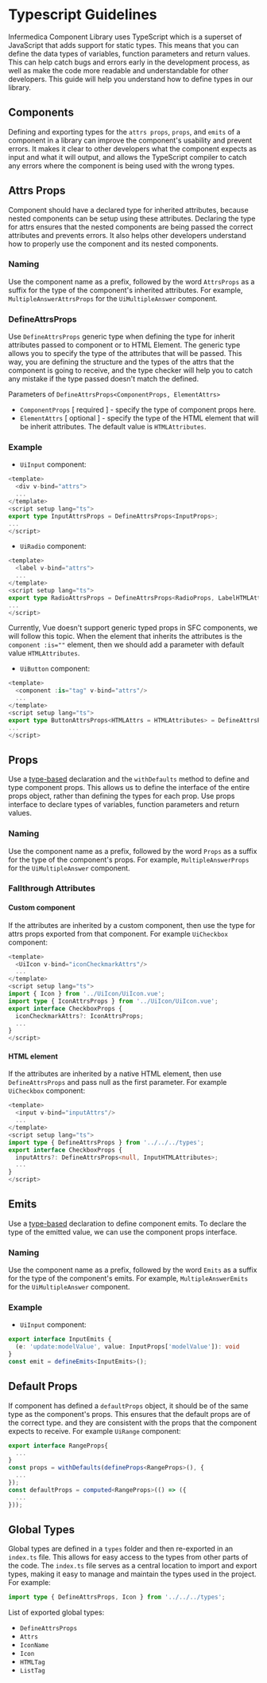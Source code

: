
<Meta title="Contributing Guide/Typescript Guidelines" />

# Typescript Guidelines
Infermedica Component Library uses TypeScript which is a superset of JavaScript that adds support for static types. This means that you can define the
data types of variables, function parameters and return values. This can help catch bugs and errors early in the development process, as well as make
the code more readable and understandable for other developers. This guide will help you understand how to define types in our library.

<PageOutline/>

## Components
Defining and exporting types for the `attrs props`, `props`, and `emits` of a component in a library can improve the component's usability and prevent errors.
It makes it clear to other developers what the component expects as input and what it will output, and allows the TypeScript compiler to catch any errors
where the component is being used with the wrong types.

## Attrs Props
Component should have a declared type for inherited attributes, because nested components can be setup using these attributes. Declaring the type for attrs
ensures that the nested components are being passed the correct attributes and prevents errors. It also helps other developers understand how to properly use
the component and its nested components.

### Naming
Use the component name as a prefix, followed by the word `AttrsProps` as a suffix for the type of the component's inherited attributes. For example,
`MultipleAnswerAttrsProps` for the `UiMultipleAnswer` component.

### DefineAttrsProps
Use `DefineAttrsProps` generic type when defining the type for inherit attributes passed to component or to HTML Element. The generic type allows you to
specify the type of the attributes that will be passed. This way, you are defining the structure and the types of the attrs that the component is going to
receive, and the type checker will help you to catch any mistake if the type passed doesn't match the defined.

Parameters of `DefineAttrsProps<ComponentProps, ElementAttrs>`
  - `ComponentProps` [ required ] - specify the type of component props here.
  - `ElementAttrs` [ optional ] - specify the type of the HTML element that will be inherit attributes. The default value is `HTMLAttributes`.

### Example
- `UiInput` component:
```ts
<template>
  <div v-bind="attrs">
  ...
</template>
<script setup lang="ts">
export type InputAttrsProps = DefineAttrsProps<InputProps>;
...
</script>
```

- `UiRadio` component:
```ts
<template>
  <label v-bind="attrs">
  ...
</template>
<script setup lang="ts">
export type RadioAttrsProps = DefineAttrsProps<RadioProps, LabelHTMLAttributes>;
...
</script>
```

<Alert>
<p>
Currently, Vue doesn't support generic typed props in SFC components, we will follow this topic. When the element that inherits the attributes is the <code>component :is=""</code>
element, then we should add a parameter with default value <code>HTMLAttributes</code>.
</p>
</Alert>

- `UiButton` component:
```ts
<template>
  <component :is="tag" v-bind="attrs"/>
  ...
</template>
<script setup lang="ts">
export type ButtonAttrsProps<HTMLAttrs = HTMLAttributes> = DefineAttrsProps<ButtonProps, HTMLAttrs>;
...
</script>
```

## Props
Use a [type-based](https://vuejs.org/guide/typescript/composition-api.html#typing-component-props) declaration and the `withDefaults` method to define
and type component props. This allows us to define the interface of the entire props object, rather than defining the types for each prop. Use props interface to declare
types of variables, function parameters and return values.

### Naming
Use the component name as a prefix, followed by the word `Props` as a suffix for the type of the component's props. For example, `MultipleAnswerProps` for the `UiMultipleAnswer`
component.

### Fallthrough Attributes
#### Custom component
If the attributes are inherited by a custom component, then use the type for attrs props exported from that component. For example `UiCheckbox` component:

```ts
<template>
  <UiIcon v-bind="iconCheckmarkAttrs"/>
  ...
</template>
<script setup lang="ts">
import { Icon } from '../UiIcon/UiIcon.vue';
import type { IconAttrsProps } from '../UiIcon/UiIcon.vue';
export interface CheckboxProps {
  iconCheckmarkAttrs?: IconAttrsProps;
  ...
}
</script>
```

#### HTML element
If the attributes are inherited by a native HTML element, then use `DefineAttrsProps` and pass null as the first parameter. For example `UiCheckbox` component:

```ts
<template>
  <input v-bind="inputAttrs"/>
  ...
</template>
<script setup lang="ts">
import type { DefineAttrsProps } from '../../../types';
export interface CheckboxProps {
  inputAttrs?: DefineAttrsProps<null, InputHTMLAttributes>;
  ...
}
</script>
```

## Emits
Use a [type-based](https://vuejs.org/guide/typescript/composition-api.html#typing-component-emits) declaration to define component emits.
To declare the type of the emitted value, we can use the component props interface.

### Naming
Use the component name as a prefix, followed by the word `Emits` as a suffix for the type of the component's emits. For example, `MultipleAnswerEmits` for the `UiMultipleAnswer`
component.

### Example
- `UiInput` component:
```ts
export interface InputEmits {
  (e: 'update:modelValue', value: InputProps['modelValue']): void
}
const emit = defineEmits<InputEmits>();
```

## Default Props
If component has defined a `defaultProps` object, it should be of the same type as the component's props. This ensures that the default props are of the
correct type. and they are consistent with the props that the component expects to receive. For example `UiRange` component:
```ts
export interface RangeProps{
  ...
}
const props = withDefaults(defineProps<RangeProps>(), {
  ...
});
const defaultProps = computed<RangeProps>(() => ({
  ...
}));
```

## Global Types
Global types are defined in a `types` folder and then re-exported in an `index.ts` file. This allows for easy access to the types from other
parts of the code. The `index.ts` file serves as a central location to import and export types, making it easy to manage and maintain the types used in the
project. For example:

```ts
import type { DefineAttrsProps, Icon } from '../../../types';
```

List of exported global types:
- `DefineAttrsProps`
- `Attrs`
- `IconName`
- `Icon`
- `HTMLTag`
- `ListTag`
